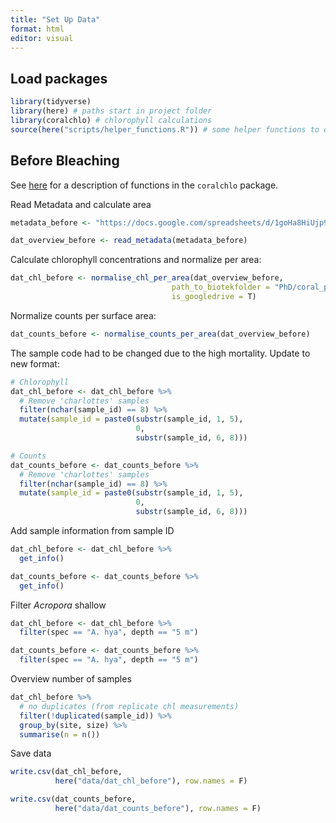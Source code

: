 ```yaml
---
title: "Set Up Data"
format: html
editor: visual
---
```


## Load packages

```r
library(tidyverse) 
library(here) # paths start in project folder
library(coralchlo) # chlorophyll calculations
source(here("scripts/helper_functions.R")) # some helper functions to deal with sample IDs
```

## Before Bleaching

See [here](https://andieich.github.io/coral_chlorophyll_symcounts/6_calculations.html) for a description of functions in the `coralchlo` package.

Read Metadata and calculate area

```r
metadata_before <- "https://docs.google.com/spreadsheets/d/1goHa8HiUjp9kzqW0u8Ok0BYo3u-ktFIxxbugbTByDEM/edit?gid=0#gid=0"

dat_overview_before <- read_metadata(metadata_before)
```

Calculate chlorophyll concentrations and normalize per area:

```r
dat_chl_before <- normalise_chl_per_area(dat_overview_before,
                                    path_to_biotekfolder = "PhD/coral_physiology/charlotte/photometer_files/before_bleaching", 
                                    is_googledrive = T)
```

Normalize counts per surface area:

```r
dat_counts_before <- normalise_counts_per_area(dat_overview_before)
```

The sample code had to be changed due to the high mortality. Update to new format:

```r
# Chlorophyll
dat_chl_before <- dat_chl_before %>% 
  # Remove 'charlottes' samples
  filter(nchar(sample_id) == 8) %>% 
  mutate(sample_id = paste0(substr(sample_id, 1, 5),
                            0,
                            substr(sample_id, 6, 8)))

# Counts
dat_counts_before <- dat_counts_before %>% 
  # Remove 'charlottes' samples
  filter(nchar(sample_id) == 8) %>% 
  mutate(sample_id = paste0(substr(sample_id, 1, 5),
                            0,
                            substr(sample_id, 6, 8)))
```

Add sample information from sample ID

```r
dat_chl_before <- dat_chl_before %>% 
  get_info()

dat_counts_before <- dat_counts_before %>% 
  get_info()
```

Filter *Acropora* shallow

```r
dat_chl_before <- dat_chl_before %>% 
  filter(spec == "A. hya", depth == "5 m")

dat_counts_before <- dat_counts_before %>% 
  filter(spec == "A. hya", depth == "5 m")
```

Overview number of samples

```r
dat_chl_before %>% 
  # no duplicates (from replicate chl measurements)
  filter(!duplicated(sample_id)) %>% 
  group_by(site, size) %>% 
  summarise(n = n())
```

Save data

```r
write.csv(dat_chl_before, 
          here("data/dat_chl_before"), row.names = F)

write.csv(dat_counts_before, 
          here("data/dat_counts_before"), row.names = F)
```
